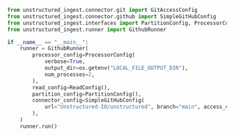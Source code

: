 ```python Python
from unstructured_ingest.connector.git import GitAccessConfig
from unstructured_ingest.connector.github import SimpleGitHubConfig
from unstructured_ingest.interfaces import PartitionConfig, ProcessorConfig, ReadConfig
from unstructured_ingest.runner import GithubRunner

if __name__ == "__main__":
    runner = GithubRunner(
        processor_config=ProcessorConfig(
            verbose=True,
            output_dir=os.getenv("LOCAL_FILE_OUTPUT_DIR"),
            num_processes=2,
        ),
        read_config=ReadConfig(),
        partition_config=PartitionConfig(),
        connector_config=SimpleGitHubConfig(
            url="Unstructured-IO/unstructured", branch="main", access_config=GitAccessConfig()
        ),
    )
    runner.run()
```
